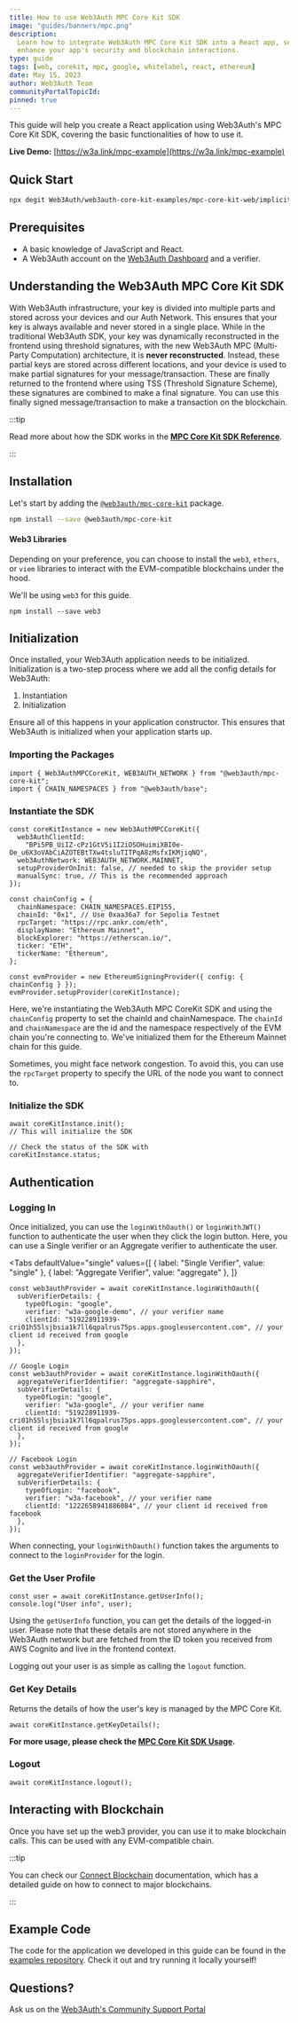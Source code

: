 ```yaml
---
title: How to use Web3Auth MPC Core Kit SDK
image: "guides/banners/mpc.png"
description:
  Learn how to integrate Web3Auth MPC Core Kit SDK into a React app, set up secure Google login, and
  enhance your app's security and blockchain interactions.
type: guide
tags: [web, corekit, mpc, google, whitelabel, react, ethereum]
date: May 15, 2023
author: Web3Auth Team
communityPortalTopicId:
pinned: true
---
```



<SEO
  title="How to use Web3Auth MPC Core Kit SDK"
  description="Learn how to integrate Web3Auth MPC Core Kit SDK into a React app, set up secure Google login, and enhance your app's security and blockchain interactions."
  image="https://web3auth.io/docs/guides/banners/mpc.png"
  slug="/guides/mpc-core-kit"
/>

This guide will help you create a React application using Web3Auth's MPC Core Kit SDK, covering the
basic functionalities of how to use it.

**Live Demo:** [https://w3a.link/mpc-example](https://w3a.link/mpc-example)

## Quick Start

```bash
npx degit Web3Auth/web3auth-core-kit-examples/mpc-core-kit-web/implicit-flow-examples/mpc-core-kit-popup-flow-example w3a-mpc-core-kit-popup-flow-example && npm install && npm start
```

## Prerequisites

- A basic knowledge of JavaScript and React.
- A Web3Auth account on the [Web3Auth Dashboard](https://dashboard.web3auth.io/) and a verifier.

## Understanding the Web3Auth MPC Core Kit SDK

With Web3Auth infrastructure, your key is divided into multiple parts and stored across your devices
and our Auth Network. This ensures that your key is always available and never stored in a single
place. While in the traditional Web3Auth SDK, your key was dynamically reconstructed in the frontend
using threshold signatures, with the new Web3Auth MPC (Multi-Party Computation) architecture, it is
**never reconstructed**. Instead, these partial keys are stored across different locations, and your
device is used to make partial signatures for your message/transaction. These are finally returned
to the frontend where using TSS (Threshold Signature Scheme), these signatures are combined to make
a final signature. You can use this finally signed message/transaction to make a transaction on the
blockchain.

:::tip

Read more about how the SDK works in the
[**MPC Core Kit SDK Reference**](/sdk/core-kit/mpc-core-kit).

:::

<Web3AuthSetup />

<VerifierSetup />

## Installation

Let's start by adding the
[`@web3auth/mpc-core-kit`](https://npmjs.com/package/@web3auth/mpc-core-kit) package.

```bash npm2yarn
npm install --save @web3auth/mpc-core-kit
```

#### Web3 Libraries

Depending on your preference, you can choose to install the `web3`, `ethers`, or `viem` libraries to
interact with the EVM-compatible blockchains under the hood.

We'll be using `web3` for this guide.

```shell
npm install --save web3
```

## Initialization

Once installed, your Web3Auth application needs to be initialized. Initialization is a two-step
process where we add all the config details for Web3Auth:

1. Instantiation
2. Initialization

Ensure all of this happens in your application constructor. This ensures that Web3Auth is
initialized when your application starts up.

### Importing the Packages

```tsx
import { Web3AuthMPCCoreKit, WEB3AUTH_NETWORK } from "@web3auth/mpc-core-kit";
import { CHAIN_NAMESPACES } from "@web3auth/base";
```

### Instantiate the SDK

```tsx
const coreKitInstance = new Web3AuthMPCCoreKit({
  web3AuthClientId:
    "BPi5PB_UiIZ-cPz1GtV5i1I2iOSOHuimiXBI0e-Oe_u6X3oVAbCiAZOTEBtTXw4tsluTITPqA8zMsfxIKMjiqNQ",
  web3AuthNetwork: WEB3AUTH_NETWORK.MAINNET,
  setupProviderOnInit: false, // needed to skip the provider setup
  manualSync: true, // This is the recommended approach
});

const chainConfig = {
  chainNamespace: CHAIN_NAMESPACES.EIP155,
  chainId: "0x1", // Use 0xaa36a7 for Sepolia Testnet
  rpcTarget: "https://rpc.ankr.com/eth",
  displayName: "Ethereum Mainnet",
  blockExplorer: "https://etherscan.io/",
  ticker: "ETH",
  tickerName: "Ethereum",
};

const evmProvider = new EthereumSigningProvider({ config: { chainConfig } });
evmProvider.setupProvider(coreKitInstance);
```

Here, we're instantiating the Web3Auth MPC CoreKit SDK and using the `chainConfig` property to set
the chainId and chainNamespace. The `chainId` and `chainNamespace` are the id and the namespace
respectively of the EVM chain you're connecting to. We've initialized them for the Ethereum Mainnet
chain for this guide.

Sometimes, you might face network congestion. To avoid this, you can use the `rpcTarget` property to
specify the URL of the node you want to connect to.

### Initialize the SDK

```tsx
await coreKitInstance.init();
// This will initialize the SDK

// Check the status of the SDK with
coreKitInstance.status;
```

## Authentication

### Logging In

Once initialized, you can use the `loginWithOauth()` or `loginWithJWT()` function to authenticate
the user when they click the login button. Here, you can use a Single verifier or an Aggregate
verifier to authenticate the user.

<Tabs
defaultValue="single"
values={[
  { label: "Single Verifier", value: "single" },
  { label: "Aggregate Verifier", value: "aggregate" },
]}
>
<TabItem value="single">

```tsx
const web3authProvider = await coreKitInstance.loginWithOauth({
  subVerifierDetails: {
    typeOfLogin: "google",
    verifier: "w3a-google-demo", // your verifier name
    clientId: "519228911939-cri01h55lsjbsia1k7ll6qpalrus75ps.apps.googleusercontent.com", // your client id received from google
  },
});
```

</TabItem>
<TabItem value="aggregate">

```tsx
// Google Login
const web3authProvider = await coreKitInstance.loginWithOauth({
  aggregateVerifierIdentifier: "aggregate-sapphire",
  subVerifierDetails: {
    typeOfLogin: "google",
    verifier: "w3a-google", // your verifier name
    clientId: "519228911939-cri01h55lsjbsia1k7ll6qpalrus75ps.apps.googleusercontent.com", // your client id received from google
  },
});
```

```tsx
// Facebook Login
const web3authProvider = await coreKitInstance.loginWithOauth({
  aggregateVerifierIdentifier: "aggregate-sapphire",
  subVerifierDetails: {
    typeOfLogin: "facebook",
    verifier: "w3a-facebook", // your verifier name
    clientId: "1222658941886084", // your client id received from facebook
  },
});
```

</TabItem>

</Tabs>

When connecting, your `loginWithOauth()` function takes the arguments to connect to the
`loginProvider` for the login.

### Get the User Profile

```tsx
const user = await coreKitInstance.getUserInfo();
console.log("User info", user);
```

Using the `getUserInfo` function, you can get the details of the logged-in user. Please note that
these details are not stored anywhere in the Web3Auth network but are fetched from the ID token you
received from AWS Cognito and live in the frontend context.

Logging out your user is as simple as calling the `logout` function.

### Get Key Details

Returns the details of how the user's key is managed by the MPC Core Kit.

```tsx
await coreKitInstance.getKeyDetails();
```

**For more usage, please check the [MPC Core Kit SDK Usage](/sdk/core-kit/mpc-core-kit/usage).**

### Logout

```tsx
await coreKitInstance.logout();
```

## Interacting with Blockchain

Once you have set up the web3 provider, you can use it to make blockchain calls. This can be used
with any EVM-compatible chain.

:::tip

You can check our [Connect Blockchain](/connect-blockchain) documentation, which has a detailed
guide on how to connect to major blockchains.

:::

## Example Code

The code for the application we developed in this guide can be found in the
[examples repository](https://github.com/Web3Auth/web3auth-core-kit-examples/tree/main/mpc-core-kit-web/quick-starts/mpc-core-kit-react-quick-start).
Check it out and try running it locally yourself!

## Questions?

Ask us on the [Web3Auth's Community Support Portal](https://web3auth.io/community)
